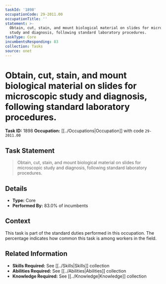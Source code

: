 ```yaml
---
taskId: '1898'
occupationCode: 29-2011.00
occupationTitle: ''
statement: >-
  Obtain, cut, stain, and mount biological material on slides for microscopic
  study and diagnosis, following standard laboratory procedures.
taskType: Core
incumbentsResponding: 83
collection: Tasks
source: onet
---
```

# Obtain, cut, stain, and mount biological material on slides for microscopic study and diagnosis, following standard laboratory procedures.

**Task ID:** 1898
**Occupation:** [[../Occupations|Occupation]] with code `29-2011.00`

## Task Statement

> Obtain, cut, stain, and mount biological material on slides for microscopic study and diagnosis, following standard laboratory procedures.

## Details

- **Type:** Core
- **Performed By:** 83.0% of incumbents

## Context

This task is part of the standard duties performed in this occupation. The percentage indicates how common this task is among workers in the field.

## Related Information

- **Skills Required:** See [[../Skills|Skills]] collection
- **Abilities Required:** See [[../Abilities|Abilities]] collection
- **Knowledge Required:** See [[../Knowledge|Knowledge]] collection
